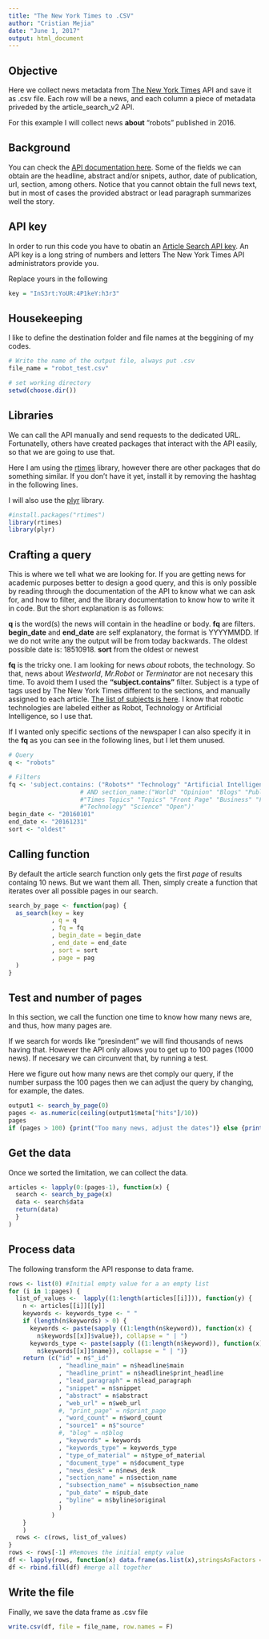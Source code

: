 ```yaml
---
title: "The New York Times to .CSV"
author: "Cristian Mejia"
date: "June 1, 2017"
output: html_document
---
```


## Objective

Here we collect news metadata from [The New York Times](https://www.nytimes.com/) API and save it as .csv file.
Each row will be a news, and each column a piece of metadata priveded by the article_search_v2 API.

For this example I will collect news **about** "robots" published in 2016.

## Background

You can check the [API documentation here](http://developer.nytimes.com/). Some of the fields we can obtain are the headline, abstract and/or snipets, author, date of publication, url, section, among others. Notice that you cannot obtain the full news text, but in most of cases the provided abstract or lead paragraph summarizes well the story.


## API key

In order to run this code you have to obatin an [Article Search API key](http://developer.nytimes.com/signup).
An API key is a long string of numbers and letters The New York Times API administrators provide you. 

Replace yours in the following

```r
key = "InS3rt:YoUR:4P1keY:h3r3" 
```


## Housekeeping

I like to define the destination folder and file names at the beggining of my codes.

```r
# Write the name of the output file, always put .csv
file_name = "robot_test.csv" 

# set working directory
setwd(choose.dir())

```

## Libraries

We can call the API manually and send requests to the dedicated URL. Fortunatelly, others have created packages
that interact with the API easily, so that we are going to use that. 

Here I am using the [rtimes](https://www.rdocumentation.org/packages/rtimes/versions/0.3.0) library, however there are other packages that do something similar. If you don't have it yet, install it by removing the hashtag in the following lines.

I will also use the [plyr](https://cran.r-project.org/web/packages/plyr/plyr.pdf) library.

```r
#install.packages("rtimes")
library(rtimes)
library(plyr)
```

## Crafting a query

This is where we tell what we are looking for. If you are getting news for academic purposes better to design a good query, and this is only possible by reading through the documentation of the API to know what we can ask for, and how to filter, and the library documentation to know how to write it in code. But the short explanation is as follows:

**q** is the word(s) the news will contain in the headline or body.
**fq** are filters.
**begin_date** and **end_date** are self explanatory, the format is YYYYMMDD. If we do not write any the output will be from today backwards. The oldest possible date is: 18510918.
**sort** from the oldest or newest

**fq** is the tricky one. I am looking for news *about* robots, the technology. So that, news about *Westworld*,  *Mr.Robot* or *Terminator* are not necesary this time. To avoid them I used the **"subject.contains"** filter. Subject is a type of tags used by The New York Times different to the sections, and manually assigned to each article. [The list of subjects is here](http://www.nytimes.com/pages/topics/). I know that robotic technologies are labeled either as Robot, Technology or Artificial Intelligence, so I use that. 

If I wanted only specific sections of the newspaper I can also specify it in the **fq** as you can see in the following lines, but I let them unused.

```r
# Query
q <- "robots"

# Filters
fq <- 'subject.contains: ("Robots*" "Technology" "Artificial Intelligence")'
                    # AND section_name:("World" "Opinion" "Blogs" "Public Editor" "The Public Editor" 
                    #"Times Topics" "Topics" "Front Page" "Business" "Food" "Health" 
                    #"Technology" "Science" "Open")'
begin_date <- "20160101"
end_date <- "20161231"
sort <- "oldest"
```

## Calling function

By default the article search function  only gets the first *page* of results containg 10 news. But we want them all. Then, simply create a function that iterates over all possible pages in our search.


```r
search_by_page <- function(pag) { 
  as_search(key = key
            , q = q
            , fq = fq
            , begin_date = begin_date
            , end_date = end_date
            , sort = sort
            , page = pag
  )
}
```


## Test and number of pages

In this section, we call the function one time to know how many news are, and thus, how many pages are.

If we search for words like "presindent" we will find thousands of news having that. However the API only allows you to get up to 100 pages (1000 news). If necesary we can circunvent that, by running a test. 

Here we figure out how many news are thet comply our query, if the number surpass the 100 pages then we can adjust the query by changing, for example, the dates.

```r
output1 <- search_by_page(0) 
pages <- as.numeric(ceiling(output1$meta["hits"]/10))
pages
if (pages > 100) {print("Too many news, adjust the dates")} else {print("Proceed")}
```

## Get the data

Once we sorted the limitation, we can collect the data.

```r
articles <- lapply(0:(pages-1), function(x) {
  search <- search_by_page(x)
  data <- search$data
  return(data)
  }
)
```

## Process data

The following transform the API response to data frame.

```r
rows <- list(0) #Initial empty value for a an empty list
for (i in 1:pages) {
  list_of_values <-  lapply((1:length(articles[[i]])), function(y) {
    n <- articles[[i]][[y]]
    keywords <- keywords_type <- " "
    if (length(n$keywords) > 0) {
      keywords <- paste(sapply ((1:length(n$keyword)), function(x) {
        n$keywords[[x]]$value}), collapse = " | ")
      keywords_type <- paste(sapply ((1:length(n$keyword)), function(x) {
        n$keywords[[x]]$name}), collapse = " | ")}
    return (c("id" = n$"_id"
              , "headline_main" = n$headline$main
              , "headline_print" = n$headline$print_headline
              , "lead_paragraph" = n$lead_paragraph
              , "snippet" = n$snippet
              , "abstract" = n$abstract
              , "web_url" = n$web_url
              #, "print_page" = n$print_page
              , "word_count" = n$word_count
              , "source1" = n$"source"
              #, "blog" = n$blog
              , "keywords" = keywords
              , "keywords_type" = keywords_type
              , "type_of_material" = n$type_of_material
              , "document_type" = n$document_type
              , "news_desk" = n$news_desk
              , "section_name" = n$section_name
              , "subsection_name" = n$subsection_name
              , "pub_date" = n$pub_date
              , "byline" = n$byline$original
              )
            )
    }
    )
  rows <- c(rows, list_of_values)
}
rows <- rows[-1] #Removes the initial empty value
df <- lapply(rows, function(x) data.frame(as.list(x),stringsAsFactors = F))
df <- rbind.fill(df) #merge all together
```


## Write the file

Finally, we save the data frame as .csv file

```r
write.csv(df, file = file_name, row.names = F)
```

